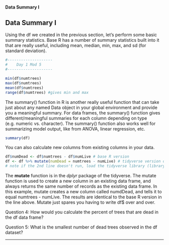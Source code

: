 #### Data Summary I{.tabset}

<h2>Data Summary I</h2>
Using the df we created in the previous section, let's perform some basic summary statistics. Base R has a number of summary statistics built into it that are really useful, including mean, median, min, max, and sd (for standard deviation).  

```r
#--------------------
#    Day 1 Mod 5
#--------------------
```

```r
min(df$numtrees)
max(df$numtrees)
mean(df$numtrees)
range(df$numtrees) #gives min and max
```

The summary() function in R is another really useful function that can take just about any named Data object in your global environment and provide you a meaningful summary. For data frames, the summary() function gives different/meaningful summaries for each column depending on type (e.g. numeric vs. character). The summary() function also works well for summarizing model output, like from ANOVA, linear regression, etc. 
```r
summary(df)
```

You can also calculate new columns from existing columns in your data.
```r
df$numDead <- df$numtrees - df$numLive # base R version
df <- df %>% mutate(numDead = numtrees - numLive) # tidyverse version of the same operation.
# note if the 2nd line doesn't run, load the tidyverse library (library(tidyverse)) first.
```

The <b>mutate</b> function is in the <i>dplyr</i> package of the tidyverse. The mutate function is used to create a new column in an existing data frame, and always returns the same number of records as the existing data frame. In this example, mutate creates a new column called numdDead, and tells it to equal numtrees - numLive. The results are identical to the base R version in the line above. Mutate just spares you having to write df$ over and over. 

<p class='ques'>Question 4: How would you calculate the percent of trees that are dead in the df data frame? </p>

<p class='ques'>Question 5: What is the smallest number of dead trees observed in the df dataset? </p>

<hr>